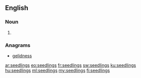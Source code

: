 ==English==

===Noun===
{{head|en|noun plural form}}

# {{plural of|seedling|lang=en}}

===Anagrams===
* [[gelidness#English|gelidness]]

[[ar:seedlings]]
[[eo:seedlings]]
[[fr:seedlings]]
[[sw:seedlings]]
[[ku:seedlings]]
[[hu:seedlings]]
[[ml:seedlings]]
[[my:seedlings]]
[[fi:seedlings]]